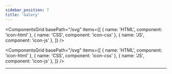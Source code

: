```yaml
---
sidebar_position: 7
title: 'Galery'
---
```


<ComponentsGrid
  basePath="/svg"
  items={[
    { name: 'HTML', component: 'icon-html' },
    { name: 'CSS', component: 'icon-css' },
    { name: 'JS', component: 'icon-js' },
  ]}
/>

<ComponentsGrid
  basePath="/svg"
  items={[
    { name: 'HTML', component: 'icon-html' },
    { name: 'CSS', component: 'icon-css' },
    { name: 'JS', component: 'icon-js' },
  ]}
/>

<hr />


  <GoRealTime
    initialHtml="<div><h1>Hello, world!</h1></div>"
    initialCss="body { background-color: #f0f0f0; }"
  /> 


  